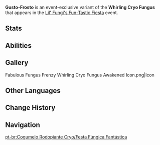 {{CustomTabs
|tab1 = Overview
|tab2 = Fabulous Fungus Frenzy
|tab3 = Fungus Mechanicus
|tab4 = Lil' Fungi's Fun-Tastic Fiesta
}}
{{Enemy Infobox
|name     = Gusto-Frosto
|image    = Enemy Whirling Cryo Fungus.png
|dmgtype  = Cryo
|weakpoint = no
|type     = Event Enemies
}}
'''Gusto-Frosto''' is an event-exclusive variant of the '''Whirling Cryo Fungus''' that appears in the [[Lil' Fungi's Fun-Tastic Fiesta]] event.

==Stats==
{{Enemy Stats
|hide_notes = 1

|cryo_res = 20%
|dendro_res = 20%

|hp_ratio  = 3.15
|hp_type   = 2
|atk_ratio = 4.32
|atk_type  = 2
}}

==Abilities==
{{Enemy Attacks
|enemy       = Whirling Cryo Fungus V3

|name_1      = Frost Barrier
|desc_1      = Releases a spout of frost that deals '''150% ATK''' as {{Color|Cryo DMG}} every seconds a total of '''6''' times, and creates a {{Frozen}} shield that will protect the user for a short time.

|name_2      = Frosty Focus
|desc_2      = When Gusto-Frosto is on the field, all opponents will continually be taunted, attracting their attacks.

|name_3      = Normal Attack
|desc_3      = Unleashes 2 swift melee strikes, dealing '''150% ATK × 2''' as {{Color|Cryo DMG}}.
}}

==Gallery==
<gallery>
Fabulous Fungus Frenzy Whirling Cryo Fungus Awakened Icon.png|Icon
</gallery>

==Other Languages==
{{Other Languages|Whirling Cryo Fungus/Fungus Mechanicus}}

==Change History==
{{Change History|4.2}}

==Navigation==
{{Enemy Navbox|Common}}

[[pt-br:Cogumelo Rodopiante Cryo/Festa Fúngica Fantástica]]